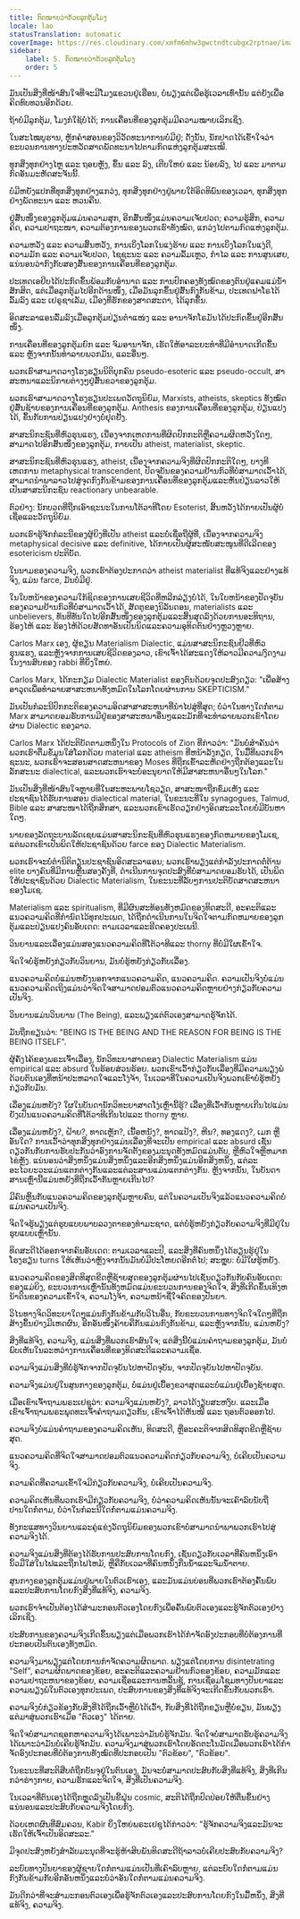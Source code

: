 ```yaml
---
title: ກົດ​ໝາຍ​ວ່າ​ດ້ວຍ​ລູກ​ຕຸ້ມ​ໂມງ
locale: lao
statusTranslation: automatic
coverImage: https://res.cloudinary.com/xmfm6mhw3gwctndtcubgx2rptnae/image/upload/v1741354419/small_cover_la_gran_rebelion_28716e29d2.webp
sidebar:
    label: 5. ກົດ​ໝາຍ​ວ່າ​ດ້ວຍ​ລູກ​ຕຸ້ມ​ໂມງ
    order: 5
---
```

ມັນເປັນສິ່ງທີ່ໜ້າສົນໃຈທີ່ຈະມີໂມງແຂວນຢູ່ເຮືອນ, ບໍ່ພຽງແຕ່ເພື່ອຮູ້ເວລາເທົ່ານັ້ນ ແຕ່ຍັງເພື່ອຄິດທົບທວນອີກດ້ວຍ.

ຖ້າບໍ່ມີລູກຕຸ້ມ, ໂມງກໍໃຊ້ບໍ່ໄດ້; ການເຄື່ອນທີ່ຂອງລູກຕຸ້ມມີຄວາມໝາຍເລິກເຊິ່ງ.

ໃນສະໄໝບູຮານ, ຫຼັກຄຳສອນຂອງວິວັດທະນາການບໍ່ມີຢູ່; ດັ່ງນັ້ນ, ນັກປາດໄດ້ເຂົ້າໃຈວ່າຂະບວນການທາງປະຫວັດສາດພັດທະນາໄປຕາມກົດແຫ່ງລູກຕຸ້ມສະເໝີ.

ທຸກສິ່ງທຸກຢ່າງໄຫຼ ແລະ ຖອຍຫຼັງ, ຂຶ້ນ ແລະ ລົງ, ເຕີບໃຫຍ່ ແລະ ນ້ອຍລົງ, ໄປ ແລະ ມາຕາມກົດອັນມະຫັດສະຈັນນີ້.

ບໍ່ມີຫຍັງແປກທີ່ທຸກສິ່ງທຸກຢ່າງແກວ່ງ, ທຸກສິ່ງທຸກຢ່າງຢູ່ພາຍໃຕ້ອິດທິພົນຂອງເວລາ, ທຸກສິ່ງທຸກຢ່າງພັດທະນາ ແລະ ຫວນຄືນ.

ຢູ່ສົ້ນໜຶ່ງຂອງລູກຕຸ້ມແມ່ນຄວາມສຸກ, ອີກສົ້ນໜຶ່ງແມ່ນຄວາມເຈັບປວດ; ຄວາມຮູ້ສຶກ, ຄວາມຄິດ, ຄວາມປາຖະໜາ, ຄວາມຕ້ອງການຂອງພວກເຮົາທັງໝົດ, ແກວ່ງໄປຕາມກົດແຫ່ງລູກຕຸ້ມ.

ຄວາມຫວັງ ແລະ ຄວາມສິ້ນຫວັງ, ການເບິ່ງໂລກໃນແງ່ຮ້າຍ ແລະ ການເບິ່ງໂລກໃນແງ່ດີ, ຄວາມມັກ ແລະ ຄວາມເຈັບປວດ, ໄຊຊະນະ ແລະ ຄວາມລົ້ມເຫຼວ, ກຳໄລ ແລະ ການສູນເສຍ, ແນ່ນອນວ່າກົງກັບສອງສົ້ນຂອງການເຄື່ອນທີ່ຂອງລູກຕຸ້ມ.

ປະເທດເອຢິບໄດ້ປະກົດຂຶ້ນພ້ອມກັບອໍານາດ ແລະ ການປົກຄອງທັງໝົດຂອງຕົນຢູ່ແຄມແມ່ນໍ້າສັກສິດ, ແຕ່ເມື່ອລູກຕຸ້ມໄປອີກດ້ານໜຶ່ງ, ເມື່ອມັນລຸກຂຶ້ນຢູ່ສົ້ນກົງກັນຂ້າມ, ປະເທດຟາໂຣໄດ້ລົ້ມລົງ ແລະ ເຢຣູຊາເລັມ, ເມືອງທີ່ຮັກຂອງສາດສະດາ, ໄດ້ລຸກຂຶ້ນ.

ອິດສະລາແອນລົ້ມລົງເມື່ອລູກຕຸ້ມປ່ຽນຕຳແໜ່ງ ແລະ ອານາຈັກໂຣມັນໄດ້ປະກົດຂຶ້ນຢູ່ອີກສົ້ນໜຶ່ງ.

ການເຄື່ອນທີ່ຂອງລູກຕຸ້ມຍົກ ແລະ ຈົມອານາຈັກ, ເຮັດໃຫ້ອາລະຍະທຳທີ່ມີອໍານາດເກີດຂຶ້ນ ແລະ ຫຼັງຈາກນັ້ນທໍາລາຍພວກມັນ, ແລະອື່ນໆ.

ພວກເຮົາສາມາດວາງໂຮງຮຽນນິຕິບຸກຄົນ pseudo-esoteric ແລະ pseudo-occult, ສາສະຫນາແລະນິກາຍຕ່າງໆຢູ່ສົ້ນຂວາຂອງລູກຕຸ້ມ.

ພວກເຮົາສາມາດວາງໂຮງຮຽນປະເພດວັດຖຸນິຍົມ, Marxists, atheists, skeptics ທັງໝົດຢູ່ສົ້ນຊ້າຍຂອງການເຄື່ອນທີ່ຂອງລູກຕຸ້ມ. Anthesis ຂອງການເຄື່ອນທີ່ຂອງລູກຕຸ້ມ, ປ່ຽນແປງໄດ້, ຂຶ້ນກັບການປ່ຽນແປງຢ່າງບໍ່ຢຸດຢັ້ງ.

ສາສະນິກະຊົນທີ່ຫົວຮຸນແຮງ, ເນື່ອງຈາກເຫດການທີ່ຜິດປົກກະຕິຫຼືຄວາມຜິດຫວັງໃດໆ, ສາມາດໄປອີກສົ້ນໜຶ່ງຂອງລູກຕຸ້ມ, ກາຍເປັນ atheist, materialist, skeptic.

ສາສະນິກະຊົນທີ່ຫົວຮຸນແຮງ, atheist, ເນື່ອງຈາກຄວາມຈິງທີ່ຜິດປົກກະຕິໃດໆ, ບາງທີເຫດການ metaphysical transcendent, ປັດຈຸບັນຂອງຄວາມຢ້ານກົວທີ່ບໍ່ສາມາດເວົ້າໄດ້, ສາມາດນໍາພາລາວໄປສູ່ຈຸດກົງກັນຂ້າມຂອງການເຄື່ອນທີ່ຂອງລູກຕຸ້ມແລະຫັນປ່ຽນລາວໃຫ້ເປັນສາສະນິກະຊົນ reactionary unbearable.

ຕົວຢ່າງ: ນັກບວດທີ່ຖືກເອົາຊະນະໃນການໂຕ້ວາທີໂດຍ Esoterist, ສິ້ນຫວັງໄດ້ກາຍເປັນຜູ້ບໍ່ເຊື່ອແລະວັດຖຸນິຍົມ.

ພວກເຮົາຮູ້ຈັກກໍລະນີຂອງຜູ້ຍິງທີ່ເປັນ atheist ແລະບໍ່ເຊື່ອຖືຜູ້ທີ່, ເນື່ອງຈາກຄວາມຈິງ metaphysical decisive ແລະ definitive, ໄດ້ກາຍເປັນຜູ້ສະໜັບສະໜູນທີ່ດີເລີດຂອງ esotericism ປະຕິບັດ.

ໃນນາມຂອງຄວາມຈິງ, ພວກເຮົາຕ້ອງປະກາດວ່າ atheist materialist ທີ່ແທ້ຈິງແລະຢ່າງແທ້ຈິງ, ແມ່ນ farce, ມັນບໍ່ມີຢູ່.

ໃນໃບຫນ້າຂອງຄວາມໃກ້ຊິດຂອງການເສຍຊີວິດທີ່ຫລີກລ່ຽງບໍ່ໄດ້, ໃນໃບຫນ້າຂອງປັດຈຸບັນຂອງຄວາມຢ້ານກົວທີ່ບໍ່ສາມາດເວົ້າໄດ້, ສັດຕູຂອງນິລັນດອນ, materialists ແລະ unbelievers, ທັນທີທັນໃດໄປອີກສົ້ນໜຶ່ງຂອງລູກຕຸ້ມແລະສິ້ນສຸດລົງດ້ວຍການອະທິຖານ, ຮ້ອງໄຫ້ ແລະ ຮ້ອງໄຫ້ດ້ວຍສັດທາອັນເປັນນິດແລະຄວາມອຸທິດຕົນຢ່າງຫຼວງຫຼາຍ.

Carlos Marx ເອງ, ຜູ້ຂຽນ Materialism Dialectic, ແມ່ນສາສະນິກະຊົນຢິວທີ່ຫົວຮຸນແຮງ, ແລະຫຼັງຈາກການເສຍຊີວິດຂອງລາວ, ເຂົາເຈົ້າໄດ້ສະແດງໃຫ້ລາວມີຄວາມງົດງາມໃນງານສົບຂອງ rabbi ທີ່ຍິ່ງໃຫຍ່.

Carlos Marx, ໄດ້ກະກຽມ Dialectic Materialist ຂອງຕົນດ້ວຍຈຸດປະສົງດຽວ: "ເພື່ອສ້າງອາວຸດເພື່ອທໍາລາຍສາສະຫນາທັງຫມົດໃນໂລກໂດຍຜ່ານການ SKEPTICISM."

ມັນເປັນກໍລະນີປົກກະຕິຂອງຄວາມອິດສາສາສະຫນາທີ່ນໍາໄປສູ່ທີ່ສຸດ; ບໍ່ວ່າໃນທາງໃດກໍ່ຕາມ Marx ສາມາດຍອມຮັບການມີຢູ່ຂອງສາສະຫນາອື່ນໆແລະມັກທີ່ຈະທໍາລາຍພວກເຂົາໂດຍຜ່ານ Dialectic ຂອງລາວ.

Carlos Marx ໄດ້ປະຕິບັດຕາມຫນຶ່ງໃນ Protocols of Zion ທີ່ກ່າວວ່າ: "ມັນບໍ່ສໍາຄັນວ່າພວກເຮົາຕື່ມຂໍ້ມູນໃສ່ໂລກດ້ວຍ material ແລະ atheism ທີ່ຫນ້າລັງກຽດ, ໃນມື້ທີ່ພວກເຮົາຊະນະ, ພວກເຮົາຈະສອນສາດສະຫນາຂອງ Moses ທີ່ຖືກເຂົ້າລະຫັດຢ່າງຖືກຕ້ອງແລະໃນລັກສະນະ dialectical, ແລະພວກເຮົາຈະບໍ່ອະນຸຍາດໃຫ້ມີສາສະຫນາອື່ນໆໃນໂລກ."

ມັນເປັນສິ່ງທີ່ໜ້າສົນໃຈຫຼາຍທີ່ໃນສະຫະພາບໂຊວຽດ, ສາສະໜາຖືກຂົ່ມເຫັງ ແລະ ປະຊາຊົນໄດ້ຮັບການສອນ dialectical material, ໃນຂະນະທີ່ໃນ synagogues, Talmud, Bible ແລະ ສາສະໜາໄດ້ຖືກສຶກສາ, ແລະພວກເຂົາເຮັດວຽກຢ່າງອິດສະລະໂດຍບໍ່ມີບັນຫາໃດໆ.

ນາຍຂອງລັດຖະບານລັດເຊຍແມ່ນສາສະນິກະຊົນທີ່ຫົວຮຸນແຮງຂອງກົດຫມາຍຂອງໂມເຊ, ແຕ່ພວກເຂົາເປັນພິດໃຫ້ປະຊາຊົນດ້ວຍ farce ຂອງ Dialectic Materialism.

ພວກເຮົາຈະບໍ່ຕໍານິຕິຕຽນປະຊາຊົນອິດສະລາແອນ; ພວກເຮົາພຽງແຕ່ກໍາລັງປະກາດຕໍ່ຕ້ານ elite ບາງຄົນທີ່ມີການຫຼີ້ນສອງຄັ້ງທີ່, ດໍາເນີນການຈຸດປະສົງທີ່ບໍ່ສາມາດຍອມຮັບໄດ້, ເປັນພິດໃຫ້ປະຊາຊົນດ້ວຍ Dialectic Materialism, ໃນຂະນະທີ່ລັບໆການປະຕິບັດສາດສະຫນາຂອງໂມເຊ.

Materialism ແລະ spiritualism, ທີ່ມີຜົນສະທ້ອນທັງຫມົດຂອງທິດສະດີ, ອະຄະຕິແລະແນວຄວາມຄິດທີ່ກໍານົດໄວ້ທຸກປະເພດ, ໄດ້ຖືກດໍາເນີນການໃນຈິດໃຈຕາມກົດຫມາຍຂອງລູກຕຸ້ມແລະປ່ຽນແປງຄົນອັບເດດ: ຕາມເວລາແລະຮີດຄອງປະເພນີ.

ວິນຍານແລະເລື່ອງແມ່ນສອງແນວຄວາມຄິດທີ່ໂຕ້ວາທີແລະ thorny ທີ່ບໍ່ມີໃຜເຂົ້າໃຈ.

ຈິດໃຈບໍ່ຮູ້ຫຍັງກ່ຽວກັບວິນຍານ, ມັນບໍ່ຮູ້ຫຍັງກ່ຽວກັບເລື່ອງ.

ແນວຄວາມຄິດບໍ່ແມ່ນຫຍັງນອກຈາກແນວຄວາມຄິດ, ແນວຄວາມຄິດ. ຄວາມເປັນຈິງບໍ່ແມ່ນແນວຄວາມຄິດເຖິງແມ່ນວ່າຈິດໃຈສາມາດປອມຕົວແນວຄວາມຄິດຫຼາຍຢ່າງກ່ຽວກັບຄວາມເປັນຈິງ.

ວິນຍານແມ່ນວິນຍານ (The Being), ແລະພຽງແຕ່ຕົວເອງສາມາດຮູ້ຈັກໄດ້.

ມັນຖືກຂຽນວ່າ: "BEING IS THE BEING AND THE REASON FOR BEING IS THE BEING ITSELF".

ຜູ້ຄັ່ງໄຄ້ຂອງພຣະເຈົ້າເລື່ອງ, ນັກວິທະຍາສາດຂອງ Dialectic Materialism ແມ່ນ empirical ແລະ absurd ໃນຮ້ອຍສ່ວນຮ້ອຍ. ພວກເຂົາເວົ້າກ່ຽວກັບເລື່ອງທີ່ມີຄວາມພຽງພໍດ້ວຍຕົນເອງທີ່ຫນ້າປະຫລາດໃຈແລະໂງ່ຈ້າ, ໃນເວລາທີ່ໃນຄວາມເປັນຈິງພວກເຂົາບໍ່ຮູ້ຫຍັງກ່ຽວກັບມັນ.

ເລື່ອງແມ່ນຫຍັງ? ໃຜໃນບັນດານັກວິທະຍາສາດໂງ່ເຫຼົ່ານີ້ຮູ້? ເລື່ອງທີ່ເວົ້າກັນຫຼາຍເກີນໄປແມ່ນຍັງເປັນແນວຄວາມຄິດທີ່ໂຕ້ວາທີເກີນໄປແລະ thorny ຫຼາຍ.

ເລື່ອງແມ່ນຫຍັງ?, ຝ້າຍ?, ທາດເຫຼັກ?, ເນື້ອຫນັງ?, ທາດແປ້ງ?, ຫີນ?, ທອງແດງ?, ເມກ ຫຼືອັນໃດ? ການເວົ້າວ່າທຸກສິ່ງທຸກຢ່າງແມ່ນເລື່ອງທີ່ຈະເປັນ empirical ແລະ absurd ເຊັ່ນດຽວກັນກັບການຮັບປະກັນວ່າອົງການຈັດຕັ້ງຂອງມະນຸດທັງຫມົດແມ່ນຕັບ, ຫຼືຫົວໃຈຫຼືຫມາກໄຂ່ຫຼັງ. ແນ່ນອນວ່າສິ່ງຫນຶ່ງແມ່ນສິ່ງຫນຶ່ງແລະອີກສິ່ງຫນຶ່ງແມ່ນອີກສິ່ງຫນຶ່ງ, ແຕ່ລະອະໄວຍະວະແມ່ນແຕກຕ່າງກັນແລະແຕ່ລະສານແມ່ນແຕກຕ່າງກັນ. ຫຼັງຈາກນັ້ນ, ໃນບັນດາສານເຫຼົ່ານີ້ແມ່ນຫຍັງທີ່ຖືກເວົ້າກັນຫຼາຍເກີນໄປ?

ມີຄົນຫຼິ້ນກັບແນວຄວາມຄິດຂອງລູກຕຸ້ມຫຼາຍຄົນ, ແຕ່ໃນຄວາມເປັນຈິງແລ້ວແນວຄວາມຄິດບໍ່ແມ່ນຄວາມເປັນຈິງ.

ຈິດໃຈຮູ້ພຽງແຕ່ຮູບແບບພາບລວງຕາຂອງທໍາມະຊາດ, ແຕ່ບໍ່ຮູ້ຫຍັງກ່ຽວກັບຄວາມຈິງທີ່ມີຢູ່ໃນຮູບແບບເຫຼົ່ານັ້ນ.

ທິດສະດີໄດ້ອອກຈາກຄົນອັບເດດ: ຕາມເວລາແລະປີ, ແລະສິ່ງທີ່ຄົນຫນຶ່ງໄດ້ຮຽນຮູ້ຢູ່ໃນໂຮງຮຽນ turns ໃຫ້ເຫັນວ່າຫຼັງຈາກນັ້ນມັນບໍ່ມີປະໂຫຍດອີກຕໍ່ໄປ; ສະຫຼຸບ: ບໍ່ມີໃຜຮູ້ຫຍັງ.

ແນວຄວາມຄິດຂອງສິດທິສຸດຂີດຫຼືຊ້າຍສຸດຂອງລູກຕຸ້ມຜ່ານໄປເຊັ່ນດຽວກັນກັບຄົນອັບເດດ: ຂອງແມ່ຍິງ, ຂະບວນການເຫຼົ່ານັ້ນທັງຫມົດແມ່ນຂະບວນການຂອງຈິດໃຈ, ສິ່ງທີ່ເກີດຂຶ້ນເທິງຫນ້າດິນຂອງຄວາມເຂົ້າໃຈ, ຄວາມໂງ່ຈ້າ, ຄວາມຫນ້າຊື່ໃຈຄົດຂອງປັນຍາ.

ວິໄນທາງຈິດວິທະຍາໃດໆແມ່ນກົງກັນຂ້າມກັບວິໄນອື່ນ, ກັບຂະບວນການທາງຈິດໃຈໃດໆທີ່ຖືກສ້າງຂຶ້ນຢ່າງມີເຫດຜົນ, ອີກອັນໜຶ່ງຄ້າຍຄືກັນແມ່ນກົງກັນຂ້າມ, ແລະຫຼັງຈາກນັ້ນ, ແມ່ນຫຍັງ?

ສິ່ງທີ່ແທ້ຈິງ, ຄວາມຈິງ, ແມ່ນສິ່ງທີ່ພວກເຮົາສົນໃຈ; ແຕ່ສິ່ງນີ້ບໍ່ແມ່ນຄໍາຖາມຂອງລູກຕຸ້ມ, ມັນບໍ່ພົບເຫັນໃນລະຫວ່າງການເຄື່ອນທີ່ຂອງທິດສະດີແລະຄວາມເຊື່ອ.

ຄວາມຈິງແມ່ນສິ່ງທີ່ບໍ່ຮູ້ຈັກຈາກປັດຈຸບັນໄປຫາປັດຈຸບັນ, ຈາກປັດຈຸບັນໄປຫາປັດຈຸບັນ.

ຄວາມຈິງແມ່ນຢູ່ໃນສູນກາງຂອງລູກຕຸ້ມ, ບໍ່ແມ່ນຢູ່ເບື້ອງຂວາສຸດແລະບໍ່ແມ່ນຢູ່ເບື້ອງຊ້າຍສຸດ.

ເມື່ອເຂົາເຈົ້າຖາມພຣະເຢຊູວ່າ: ຄວາມຈິງແມ່ນຫຍັງ?, ລາວໄດ້ງຽບສະຫງົບ. ແລະເມື່ອເຂົາເຈົ້າຖາມພຣະພຸດທະເຈົ້າຄຳຖາມດຽວກັນ, ເຂົາເຈົ້າໄດ້ຫັນໜີ ແລະ ຖອນຕົວອອກໄປ.

ຄວາມຈິງບໍ່ແມ່ນຄໍາຖາມຂອງຄວາມຄິດເຫັນ, ທິດສະດີ, ຫຼືອະຄະຕິຈາກສິດທິສຸດຂີດຫຼືຊ້າຍສຸດ.

ແນວຄວາມຄິດທີ່ຈິດໃຈສາມາດປອມຕົວແນວຄວາມຄິດກ່ຽວກັບຄວາມຈິງ, ບໍ່ເຄີຍເປັນຄວາມຈິງ.

ຄວາມຄິດທີ່ຄວາມເຂົ້າໃຈມີກ່ຽວກັບຄວາມຈິງ, ບໍ່ເຄີຍເປັນຄວາມຈິງ.

ຄວາມຄິດເຫັນທີ່ພວກເຮົາມີກ່ຽວກັບຄວາມຈິງ, ບໍ່ວ່າຄວາມຄິດເຫັນນັ້ນຈະເຄົາລົບນັບຖືປານໃດກໍ່ຕາມ, ບໍ່ວ່າໃນກໍລະນີໃດກໍ່ຕາມແມ່ນຄວາມຈິງ.

ທັງກະແສທາງວິນຍານແລະຄູ່ແຂ່ງວັດຖຸນິຍົມຂອງພວກເຂົາບໍ່ສາມາດນໍາພາພວກເຮົາໄປສູ່ຄວາມຈິງໄດ້.

ຄວາມຈິງແມ່ນສິ່ງທີ່ຕ້ອງໄດ້ຮັບການປະສົບການໂດຍກົງ, ເຊັ່ນດຽວກັບເວລາທີ່ຄົນຫນຶ່ງເອົານິ້ວມືໃສ່ໃນໄຟແລະຖືກໄຟໄຫມ້, ຫຼືຄືກັບເວລາທີ່ຄົນຫນຶ່ງກືນນ້ໍາແລະຈົມນ້ໍາຕາຍ.

ສູນກາງຂອງລູກຕຸ້ມແມ່ນຢູ່ພາຍໃນຕົວເຮົາເອງ, ແລະມັນແມ່ນບ່ອນທີ່ພວກເຮົາຕ້ອງຄົ້ນພົບແລະປະສົບການໂດຍກົງສິ່ງທີ່ແທ້ຈິງ, ຄວາມຈິງ.

ພວກເຮົາຈໍາເປັນຕ້ອງໄດ້ສໍາມະກອນຕົວເອງໂດຍກົງເພື່ອຄົ້ນພົບຕົວເອງແລະຮູ້ຈັກຕົວເອງຢ່າງເລິກເຊິ່ງ.

ປະສົບການຂອງຄວາມຈິງເກີດຂຶ້ນພຽງແຕ່ເມື່ອພວກເຮົາໄດ້ກໍາຈັດອົງປະກອບທີ່ບໍ່ຕ້ອງການທີ່ປະກອບເປັນຕົນເອງທັງຫມົດ.

ຄວາມຈິງມາພຽງແຕ່ໂດຍການກໍາຈັດຄວາມຜິດພາດ. ພຽງແຕ່ໂດຍການ disintetrating "Self", ຄວາມຜິດພາດຂອງຂ້ອຍ, ອະຄະຕິແລະຄວາມຢ້ານກົວຂອງຂ້ອຍ, ຄວາມມັກແລະຄວາມປາຖະຫນາຂອງຂ້ອຍ, ຄວາມເຊື່ອແລະການຫລິ້ນຊູ້, ການເຊື່ອມໂຊມທາງປັນຍາແລະຄວາມພຽງພໍໃນຕົວເອງທຸກປະເພດ, ປະສົບການຂອງສິ່ງທີ່ແທ້ຈິງຈະເກີດຂຶ້ນກັບພວກເຮົາ.

ຄວາມຈິງບໍ່ກ່ຽວຂ້ອງກັບສິ່ງທີ່ໄດ້ຖືກເວົ້າຫຼືບໍ່ໄດ້ເວົ້າ, ກັບສິ່ງທີ່ໄດ້ຖືກຂຽນຫຼືບໍ່ຂຽນ, ມັນພຽງແຕ່ມາສູ່ພວກເຮົາເມື່ອ "ຕົວເອງ" ໄດ້ຕາຍ.

ຈິດໃຈບໍ່ສາມາດຊອກຫາຄວາມຈິງໄດ້ເພາະວ່າມັນບໍ່ຮູ້ຈັກມັນ. ຈິດໃຈບໍ່ສາມາດຮັບຮູ້ຄວາມຈິງໄດ້ເພາະວ່າມັນບໍ່ເຄີຍຮູ້ຈັກມັນ. ຄວາມຈິງມາສູ່ພວກເຮົາໂດຍອັດຕະໂນມັດເມື່ອພວກເຮົາໄດ້ກໍາຈັດອົງປະກອບທີ່ບໍ່ຕ້ອງການທັງໝົດທີ່ປະກອບເປັນ "ຕົວຂ້ອຍ", "ຕົວຂ້ອຍ".

ໃນຂະນະທີ່ສະຕິສືບຕໍ່ຖືກບັນຈຸຢູ່ໃນຕົນເອງ, ມັນຈະບໍ່ສາມາດປະສົບກັບສິ່ງທີ່ແທ້ຈິງ, ສິ່ງທີ່ເກີນກວ່າຮ່າງກາຍ, ຄວາມຮັກແລະຈິດໃຈ, ສິ່ງທີ່ເປັນຄວາມຈິງ.

ໃນເວລາທີ່ຕົນເອງໄດ້ຖືກຫຼຸດລົງເປັນຂີ້ຝຸ່ນ cosmic, ສະຕິໄດ້ຖືກປົດປ່ອຍໃຫ້ຕື່ນຂຶ້ນຢ່າງແນ່ນອນແລະປະສົບກັບຄວາມຈິງໂດຍກົງ.

ດ້ວຍເຫດຜົນທີ່ສົມຄວນ, Kabir ຍິ່ງໃຫຍ່ພຣະເຢຊູໄດ້ກ່າວວ່າ: "ຮູ້ຈັກຄວາມຈິງແລະມັນຈະເຮັດໃຫ້ເຈົ້າເປັນອິດສະລະ."

ມີຈຸດປະສົງຫຍັງສໍາລັບມະນຸດທີ່ຈະຮູ້ຫ້າສິບພັນທິດສະດີຖ້າລາວບໍ່ເຄີຍປະສົບກັບຄວາມຈິງ?

ລະບົບທາງປັນຍາຂອງຜູ້ຊາຍໃດກໍ່ຕາມແມ່ນເປັນທີ່ເຄົາລົບຫຼາຍ, ແຕ່ລະບົບໃດກໍ່ຕາມແມ່ນກົງກັນຂ້າມກັບອີກອັນຫນຶ່ງແລະບໍ່ວ່າອັນໃດກໍ່ຕາມແມ່ນຄວາມຈິງ.

ມັນດີກວ່າທີ່ຈະສໍາມະກອນຕົວເອງເພື່ອຮູ້ຈັກຕົວເອງແລະປະສົບການໂດຍກົງໃນມື້ຫນຶ່ງ, ສິ່ງທີ່ແທ້ຈິງ, ຄວາມຈິງ.


